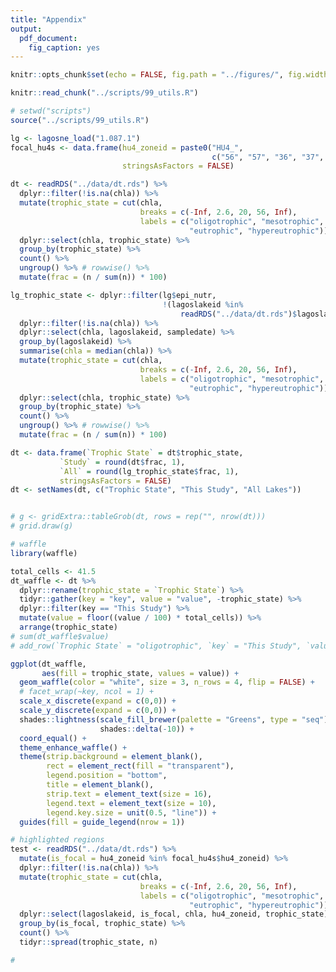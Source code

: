 ```yaml
---
title: "Appendix"
output:
  pdf_document:
    fig_caption: yes
---
```


```r
knitr::opts_chunk$set(echo = FALSE, fig.path = "../figures/", fig.width = 5, fig.height = 5)
```

```r
knitr::read_chunk("../scripts/99_utils.R")
```

```r
# setwd("scripts")
source("../scripts/99_utils.R")
```

```r
lg <- lagosne_load("1.087.1")
focal_hu4s <- data.frame(hu4_zoneid = paste0("HU4_", 
                                             c("56", "57", "36", "37", "38")), 
                         stringsAsFactors = FALSE)

dt <- readRDS("../data/dt.rds") %>%
  dplyr::filter(!is.na(chla)) %>%
  mutate(trophic_state = cut(chla, 
                             breaks = c(-Inf, 2.6, 20, 56, Inf), 
                             labels = c("oligotrophic", "mesotrophic", 
                                        "eutrophic", "hypereutrophic"))) %>%
  dplyr::select(chla, trophic_state) %>%
  group_by(trophic_state) %>%
  count() %>%
  ungroup() %>% # rowwise() %>%
  mutate(frac = (n / sum(n)) * 100)

lg_trophic_state <- dplyr::filter(lg$epi_nutr, 
                                  !(lagoslakeid %in%
                                      readRDS("../data/dt.rds")$lagoslakeid)) %>%
  dplyr::filter(!is.na(chla)) %>%
  dplyr::select(chla, lagoslakeid, sampledate) %>%
  group_by(lagoslakeid) %>%
  summarise(chla = median(chla)) %>%
  mutate(trophic_state = cut(chla, 
                             breaks = c(-Inf, 2.6, 20, 56, Inf), 
                             labels = c("oligotrophic", "mesotrophic", 
                                        "eutrophic", "hypereutrophic"))) %>%
  dplyr::select(chla, trophic_state) %>%
  group_by(trophic_state) %>%
  count() %>%
  ungroup() %>% # rowwise() %>%
  mutate(frac = (n / sum(n)) * 100)

dt <- data.frame(`Trophic State` = dt$trophic_state, 
           `Study` = round(dt$frac, 1), 
           `All` = round(lg_trophic_state$frac, 1), 
           stringsAsFactors = FALSE)
dt <- setNames(dt, c("Trophic State", "This Study", "All Lakes"))


# g <- gridExtra::tableGrob(dt, rows = rep("", nrow(dt)))
# grid.draw(g)
```

```r
# waffle
library(waffle)

total_cells <- 41.5
dt_waffle <- dt %>% 
  dplyr::rename(trophic_state = `Trophic State`) %>%
  tidyr::gather(key = "key", value = "value", -trophic_state) %>%
  dplyr::filter(key == "This Study") %>%
  mutate(value = floor((value / 100) * total_cells)) %>%
  arrange(trophic_state)
# sum(dt_waffle$value)
# add_row(`Trophic State` = "oligotrophic", `key` = "This Study", `value` = 2) %>%

ggplot(dt_waffle,
       aes(fill = trophic_state, values = value)) +
  geom_waffle(color = "white", size = 3, n_rows = 4, flip = FALSE) +
  # facet_wrap(~key, ncol = 1) +
  scale_x_discrete(expand = c(0,0)) +
  scale_y_discrete(expand = c(0,0)) +
  shades::lightness(scale_fill_brewer(palette = "Greens", type = "seq"), 
                    shades::delta(-10)) +
  coord_equal() +
  theme_enhance_waffle() + 
  theme(strip.background = element_blank(), 
        rect = element_rect(fill = "transparent"), 
        legend.position = "bottom", 
        title = element_blank(), 
        strip.text = element_text(size = 16), 
        legend.text = element_text(size = 10), 
        legend.key.size = unit(0.5, "line")) + 
  guides(fill = guide_legend(nrow = 1))

# highlighted regions
test <- readRDS("../data/dt.rds") %>%
  mutate(is_focal = hu4_zoneid %in% focal_hu4s$hu4_zoneid) %>%
  dplyr::filter(!is.na(chla)) %>%
  mutate(trophic_state = cut(chla, 
                             breaks = c(-Inf, 2.6, 20, 56, Inf), 
                             labels = c("oligotrophic", "mesotrophic", 
                                        "eutrophic", "hypereutrophic"))) %>%
  dplyr::select(lagoslakeid, is_focal, chla, hu4_zoneid, trophic_state) %>%
  group_by(is_focal, trophic_state) %>%
  count() %>%
  tidyr::spread(trophic_state, n)
```

```r
# 
```